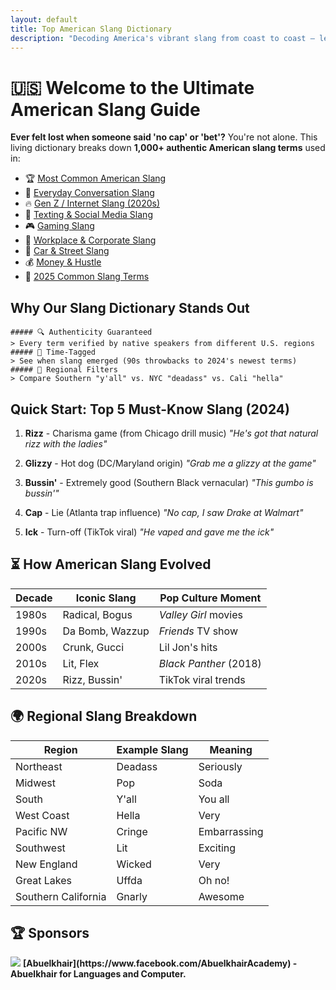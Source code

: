```yaml
---
layout: default
title: Top American Slang Dictionary
description: "Decoding America's vibrant slang from coast to coast – learn the language of the streets, internet, and pop culture"
---
```




# 🇺🇸 Welcome to the Ultimate American Slang Guide

**Ever felt lost when someone said 'no cap' or 'bet'?** You're not alone. This living dictionary breaks down **1,000+ authentic American slang terms** used in:

- 🏆 [Most Common American Slang](/top)
- 💬 [Everyday Conversation Slang](/everyday)
- 🔥 [Gen Z / Internet Slang (2020s)](/genz)
- 📱 [Texting & Social Media Slang](/texting)
- 🎮 [Gaming Slang](/gaming)
- 🏢 [Workplace & Corporate Slang](/work)
- 🚗 [Car & Street Slang](/car)
- 💰 [Money & Hustle](/money)
- 📅 [2025 Common Slang Terms](/top2025)


## Why Our Slang Dictionary Stands Out
    ##### 🔍 Authenticity Guaranteed
    > Every term verified by native speakers from different U.S. regions
    ##### 📅 Time-Tagged
    > See when slang emerged (90s throwbacks to 2024's newest terms)
    ##### 📍 Regional Filters
    > Compare Southern "y'all" vs. NYC "deadass" vs. Cali "hella"

## Quick Start: Top 5 Must-Know Slang (2024)

1. **Rizz** - Charisma game (from Chicago drill music)
  *"He's got that natural rizz with the ladies"*


2. **Glizzy** - Hot dog (DC/Maryland origin)
  *"Grab me a glizzy at the game"*


3. **Bussin'** - Extremely good (Southern Black vernacular)
  *"This gumbo is bussin'"*


4. **Cap** - Lie (Atlanta trap influence)
  *"No cap, I saw Drake at Walmart"*


5. **Ick** - Turn-off (TikTok viral)
  *"He vaped and gave me the ick"*

## ⏳ How American Slang Evolved

| Decade  | Iconic Slang          | Pop Culture Moment          |
|---------|-----------------------|-----------------------------|
| 1980s   | Radical, Bogus        | *Valley Girl* movies        |
| 1990s   | Da Bomb, Wazzup       | *Friends* TV show           |
| 2000s   | Crunk, Gucci          | Lil Jon's hits              |
| 2010s   | Lit, Flex             | *Black Panther* (2018)      |
| 2020s   | Rizz, Bussin'         | TikTok viral trends         |

## 🌍 Regional Slang Breakdown

| Region      | Example Slang         | Meaning                    |
|-------------|-----------------------|----------------------------|
| Northeast   | Deadass               | Seriously                  |
| Midwest     | Pop                   | Soda                       |
| South       | Y'all                 | You all                    |
| West Coast  | Hella                 | Very                       |
| Pacific NW  | Cringe                | Embarrassing               |
| Southwest   | Lit                   | Exciting                   |
| New England | Wicked                | Very                       |
| Great Lakes | Uffda                 | Oh no!                     |
| Southern California | Gnarly         | Awesome                    |           

## 🏆 Sponsors 

  <div className="flex item-center direction-row x:mt-4">
    <Image width={50} height={50} src="/abuelkhair.jpg" className='x:mx-2'/>
    <b>
    [Abuelkhair](https://www.facebook.com/AbuelkhairAcademy) - Abuelkhair for Languages and Computer.
    </b>
  </div>
